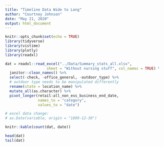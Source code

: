 ```yaml
---
title: "Timeline Data Wide to Long"
author: "Courtney Johnson"
date: "May 21, 2020"
output: html_document
---
```


```r
knitr::opts_chunk$set(echo = TRUE)
library(tidyverse)
library(vistime)
library(plotly)
library(readxl)
```

```r
dat = readxl::read_excel("../Data/Summary_stats_all.xlsx", 
                   sheet = "Without nursing stuff", col_names = TRUE) %>%
  janitor::clean_names() %>%
  select(-check, -office_general, -outdoor_type) %>% 
  # outdoor type needs to be manipulated differently
  rename(state = location_name) %>%
  mutate_all(as.character) %>%
  pivot_longer(retail:all_non_ess_business_end_date,
               names_to = "category",
               values_to = "date") 

# excel data change:
# as.Date(variable, origin = "1899-12-30")

knitr::kable(count(dat, date))

head(dat)
tail(dat)
```

